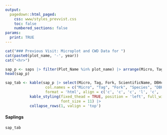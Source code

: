 ```yaml
---
output: 
  pagedown::html_paged:
    css: www/styles_prevvist.css
    toc: false
    numbered_sections: false
params: 
  print: TRUE
---
```


```r

cat("### Previous Visit: Microplot and CWD Data for ")
cat(paste0(plot_name, '-', year))
cat("<hr>")
```


```r
sap_p <- saps |> filter(Plot_Name %in% plot_name) |> arrange(Micro, Tag) 
head(sap_p)

sap_tab <- kable(sap_p |> select(Micro, Tag, Fork, ScientificName, DBHcm, Status, SaplingNote),
                  col.names = c("Micro", "Tag", "Fork", "Species", "DBH", "Status", "Notes"),
                  format = 'html', align = c('c', 'c', 'c', 'l', 'c', 'c', 'l')) |> 
           kable_styling(fixed_thead = TRUE, position = 'left', full_width = TRUE, 
                         font_size = 11) |>
           collapse_rows(1, valign = 'top') 

```

<div class = "flexbox">
<div>
<h4> Saplings </h4>
```r
sap_tab
```
</div>

